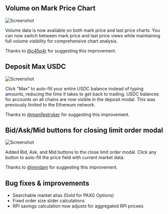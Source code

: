 ## Volume on Mark Price Chart

![Screenshot](../../assets/changelog/08-01-25/volume-mark-price.png)

Volume data is now available on both mark price and last price charts. 
You can now switch between mark price and last price views while maintaining full volume visibility for comprehensive chart analysis.

Thanks to [@c45p4r](https://discord.com/channels/1107916848193863740/1263859118318420031/1397270090445230265) for suggesting this improvement.

## Deposit Max USDC

![Screenshot](../../assets/changelog/08-01-25/deposit-max-usdc.png)

Click "Max" to auto-fill your entire USDC balance instead of typing amounts, reducing the time it takes to get back to trading.
USDC balances for accounts on all chains are now visible in the deposit modal. This was previously limited to the Ethereum network.

Thanks to [@manifestryker](https://discord.com/channels/1107916848193863740/1263859118318420031/1395711695925805077) for suggesting this improvement.

## Bid/Ask/Mid buttons for closing limit order modal

![Screenshot](../../assets/changelog/08-01-25/bbo-close-limit.gif)

Added Bid, Ask, and Mid buttons to the close limit order modal. 
Click any button to auto-fill the price field with current market data.

Thanks to [@imridam](https://discord.com/channels/1107916848193863740/1263859118318420031/1398927806989336636) for suggesting this improvement.

## Bug fixes & improvements

- Searchable market alias (Gold for PAXG Options)
- Fixed order size slider calculations
- RPI savings calculation now adjusts for aggregated RPI pricees
